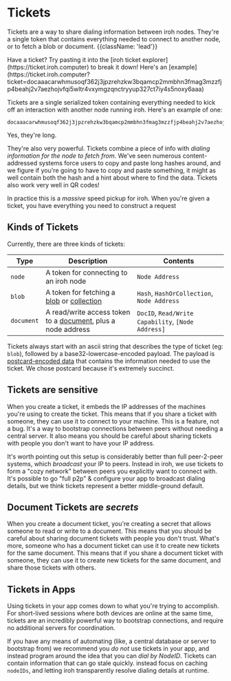 # Tickets

Tickets are a way to share dialing information between iroh nodes. They're a single token that contains everything needed to connect to another node, or to fetch a blob or document. {{className: 'lead'}}

<Note>
Have a ticket? Try pasting it into the [iroh ticket explorer](https://ticket.iroh.computer) to break it down! Here's an [example](https://ticket.iroh.computer?ticket=docaaacarwhmusoqf362j3jpzrehzkw3bqamcp2mmbhn3fmag3mzzfjp4beahj2v7aezhojvfqi5wltr4vxymgzqnctryyup327ct7iy4s5noxy6aaa)
</Note>

Tickets are a single serialized token containing everything needed to kick off an interaction with another node running iroh. Here's an example of one:

```text
docaaacarwhmusoqf362j3jpzrehzkw3bqamcp2mmbhn3fmag3mzzfjp4beahj2v7aezhojvfqi5wltr4vxymgzqnctryyup327ct7iy4s5noxy6aaa
```

Yes, they're long. 

They're also very powerful. Tickets combine a piece of info with _dialing information for the node to fetch from_. We've seen numerous content-addressed systems force users to copy and paste long hashes around, and we figure if you're going to have to copy and paste something, it might as well contain both the hash and a hint about where to find the data. Tickets also work very well in QR codes!

In practice this is a _massive_ speed pickup for iroh. When you're given a ticket, you have everything you need to construct a request

## Kinds of Tickets

Currently, there are three kinds of tickets:

| Type | Description | Contents |
| --- | --- | --- | 
| `node` | A token for connecting to an iroh node | `Node Address` |
| `blob` | A token for fetching a [blob](/docs/layers/blobs) or [collection](/docs/layers/blobs#collections) | `Hash`, `HashOrCollection`, `Node Address`  |
| `document` | A read/write access token to a [document](/proto/iroh-docs), plus a node address | `DocID`, `Read/Write Capability`, `[Node Address]` |

Tickets always start with an ascii string that describes the type of ticket (eg: `blob`), followed by a base32-lowercase-encoded payload. The payload is [postcard-encoded data](https://postcard.jamesmunns.com/wire-format.html) that contains the information needed to use the ticket. We chose postcard because it's extremely succinct.

## Tickets are sensitive

When you create a ticket, it embeds the IP addresses of the machines you're using to create the ticket. This means that if you share a ticket with someone, they can use it to connect to your machine. This is a feature, not a bug. It's a way to bootstrap connections between peers without needing a central server. It also means you should be careful about sharing tickets with people you don't want to have your IP address.

It's worth pointing out this setup is considerably better than full peer-2-peer systems, which _broadcast_ your IP to peers. Instead in iroh, we use tickets to form a "cozy network" between peers you explicitly want to connect with. It's possible to go "full p2p" & configure your app to broadcast dialing details, but we think tickets represent a better middle-ground default.

## Document Tickets are _secrets_

When you create a document ticket, you're creating a secret that allows someone to read or write to a document. This means that you should be careful about sharing document tickets with people you don't trust. What's more, someone who has a document ticket can use it to create new tickets for the same document. This means that if you share a document ticket with someone, they can use it to create new tickets for the same document, and share those tickets with others.

## Tickets in Apps
Using tickets in your app comes down to what you're trying to accomplish. For short-lived sessions where both devices are online at the same time, tickets are an incredibly powerful way to bootstrap connections, and require no additional servers for coordination.

If you have any means of automating (like, a central database or server to bootstrap from) we recommend you _do not_ use tickets in your app, and instead program around the idea that you can _dial by NodeID_. Tickets can contain information that can go stale quickly. instead focus on caching `nodeIDs`, and letting iroh transparently resolve dialing details at runtime.
